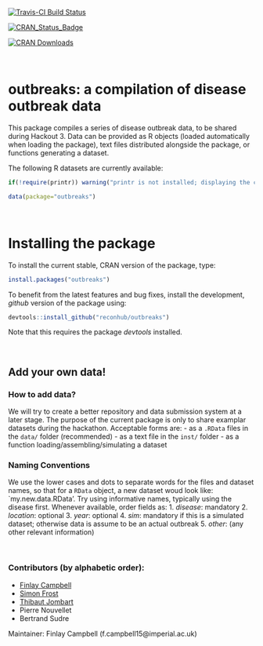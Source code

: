[![Travis-CI Build Status](https://travis-ci.org/reconhub/outbreaks.svg?branch=master)](https://travis-ci.org/reconhub/outbreaks)

[![CRAN_Status_Badge](http://www.r-pkg.org/badges/version/outbreaks)](https://cran.r-project.org/package=outbreaks)

[![CRAN Downloads](https://cranlogs.r-pkg.org/badges/outbreaks)](https://cran.r-project.org/package=outbreaks)

<br>

# outbreaks: a compilation of disease outbreak data

This package compiles a series of disease outbreak data, to be shared during Hackout 3.
Data can be provided as R objects (loaded automatically when loading the package), text files distributed alongside the package, or functions generating a dataset.

The following R datasets are currently available:
```r
if(!require(printr)) warning("printr is not installed; displaying the content of 'data(...)' may not work")
```

```r
data(package="outbreaks")
```


<br>

# Installing the package

To install the current stable, CRAN version of the package, type:
```r
install.packages("outbreaks")
```

To benefit from the latest features and bug fixes, install the development, *github* version of the package using:
```r
devtools::install_github("reconhub/outbreaks")
```

Note that this requires the package *devtools* installed.



<br>

## Add your own data!

### How to add data?
We will try to create a better repository and data submission system at a later stage.
The purpose of the current package is only to share examplar datasets during the hackathon.
Acceptable forms are:
- as a `.RData` files in the `data/` folder (recommended)
- as a text file in the `inst/` folder
- as a function loading/assembling/simulating a dataset

### Naming Conventions
We use the lower cases and dots to separate words for the files and dataset names, so that for a `RData` object, a new dataset woud look like: `my.new.data.RData'. Try using informative names, typically using the disease first. Whenever available, order fields as:
   1. *disease*: mandatory
   2. *location*: optional
   3. *year*: optional
   4. *sim*: mandatory if this is a simulated dataset; otherwise data is assume to be an actual outbreak
   5. *other*: (any other relevant information)


<br>

### Contributors (by alphabetic order):
- [Finlay Campbell](https://github.com/finlaycampbell)
- [Simon Frost](https://github.com/sdwfrost)
- [Thibaut Jombart](https://github.com/thibautjombart)
- Pierre Nouvellet
- Bertrand Sudre


Maintainer: Finlay Campbell (f.campbell15@imperial.ac.uk)

